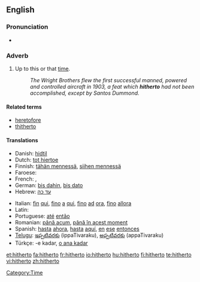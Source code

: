 ==English==

===Pronunciation===
*{{audio|en-us-hitherto.ogg|Audio (US)}}

===Adverb===
{{en-adv|-}}

# {{archaic|or|law}} Up to this or that [[time]]. <!--(used frequently in [[legal]] papers).-->
#:''The Wright Brothers flew the first successful manned, powered and controlled aircraft in 1903, a feat which '''hitherto''' had not been accomplished, except by Santos Dummond.''

====Related terms====
*[[heretofore]]
*[[thitherto]]

====Translations====
{{trans-top| up to this time }}
* Danish: [[hidtil]]
* Dutch: [[tot hiertoe]]
* Finnish: [[tähän mennessä]], [[siihen mennessä]]
* Faroese: {{t-|fo|higartil|xs=Faroese}}
* French: {{t+|fr|jusqu'ici}}, {{t+|fr|jusqu'alors}}
* German: [[bis dahin]], [[bis dato]]
* Hebrew: [[עד כה]]
{{trans-mid}}
* Italian: [[fin]] [[qui]], [[fino]] [[a]] [[qui]], [[fino]] [[ad]] [[ora]], [[fino]] [[allora]]
* Latin: {{t+|la|adhuc|alt=adhūc}}
* Portuguese: [[até]] [[então]]
* Romanian: [[până acum]], [[până în acest moment]]
* Spanish: [[hasta]] [[ahora]], [[hasta]] [[aquí]], [[en]] [[ese]] [[entonces]]
* [[Telugu]]: [[ఇప్పటివరకు]] (ippaTivaraku), [[అప్పటివరకు]] (appaTivaraku)
* Türkçe: -e kadar, [[o ana kadar]]
{{trans-bottom}}

[[Category:Time]]

[[et:hitherto]]
[[fa:hitherto]]
[[fr:hitherto]]
[[io:hitherto]]
[[hu:hitherto]]
[[fi:hitherto]]
[[te:hitherto]]
[[vi:hitherto]]
[[zh:hitherto]]